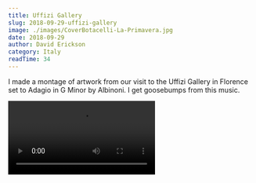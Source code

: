 ```yaml
---
title: Uffizi Gallery
slug: 2018-09-29-uffizi-gallery
image: ./images/CoverBotacelli-La-Primavera.jpg
date: 2018-09-29
author: David Erickson
category: Italy
readTime: 34
---
```




I made a montage of artwork from our visit to the Uffizi Gallery in Florence set to Adagio in G Minor by Albinoni. I get goosebumps from this music.


<Video src="https://youtube.com/embed/fhiE8YGIvWQ" title="Uffizi Gallery
"/>


